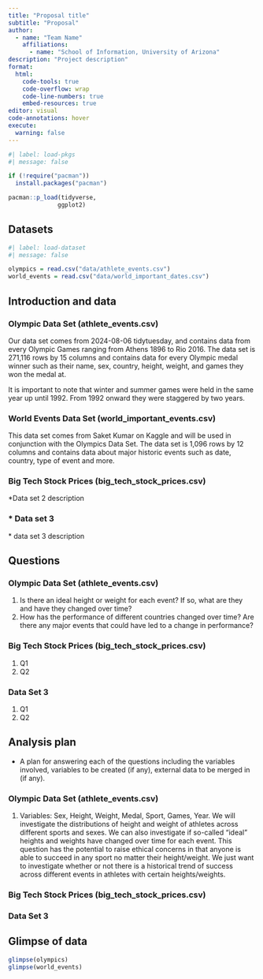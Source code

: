 ```yaml
---
title: "Proposal title"
subtitle: "Proposal"
author: 
  - name: "Team Name"
    affiliations:
      - name: "School of Information, University of Arizona"
description: "Project description"
format:
  html:
    code-tools: true
    code-overflow: wrap
    code-line-numbers: true
    embed-resources: true
editor: visual
code-annotations: hover
execute:
  warning: false
---
```


```r
#| label: load-pkgs
#| message: false

if (!require("pacman")) 
  install.packages("pacman")

pacman::p_load(tidyverse,
              ggplot2)
```

## Datasets

```r
#| label: load-dataset
#| message: false

olympics = read.csv("data/athlete_events.csv")
world_events = read.csv("data/world_important_dates.csv")
```

## **Introduction and data**

### Olympic Data Set (athlete_events.csv)

Our data set comes from 2024-08-06 tidytuesday, and contains data from every Olympic Games ranging from Athens 1896 to Rio 2016. The data set is 271,116 rows by 15 columns and contains data for every Olympic medal winner such as their name, sex, country, height, weight, and games they won the medal at.

It is important to note that winter and summer games were held in the same year up until 1992. From 1992 onward they were staggered by two years.

### World Events Data Set (world_important_events.csv)

This data set comes from Saket Kumar on Kaggle and will be used in conjunction with the Olympics Data Set. The data set is 1,096 rows by 12 columns and contains data about major historic events such as date, country, type of event and more.

### Big Tech Stock Prices (big_tech_stock_prices.csv)

\*Data set 2 description

### \* Data set 3

\* data set 3 description

## Questions

### Olympic Data Set (athlete_events.csv)

1.  Is there an ideal height or weight for each event? If so, what are they and have they changed over time?
2.  How has the performance of different countries changed over time? Are there any major events that could have led to a change in performance?

### Big Tech Stock Prices (big_tech_stock_prices.csv)

1.  Q1
2.  Q2

### Data Set 3

1.  Q1
2.  Q2

## Analysis plan

-   A plan for answering each of the questions including the variables involved, variables to be created (if any), external data to be merged in (if any).

### Olympic Data Set (athlete_events.csv)

1.  Variables: Sex, Height, Weight, Medal, Sport, Games, Year. We will investigate the distributions of height and weight of athletes across different sports and sexes. We can also investigate if so-called "ideal" heights and weights have changed over time for each event. This question has the potential to raise ethical concerns in that anyone is able to succeed in any sport no matter their height/weight. We just want to investigate whether or not there is a historical trend of success across different events in athletes with certain heights/weights.

### Big Tech Stock Prices (big_tech_stock_prices.csv)

### Data Set 3

## **Glimpse of data**

```r
glimpse(olympics)
glimpse(world_events)
```
